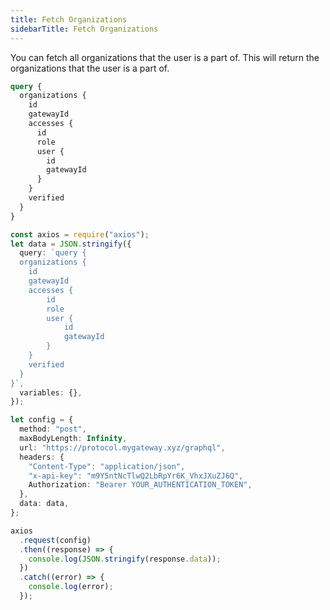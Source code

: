 ```yaml
---
title: Fetch Organizations
sidebarTitle: Fetch Organizations
---
```


You can fetch all organizations that the user is a part of. This will return the organizations that the user is a part of.

```graphql
query {
  organizations {
    id
    gatewayId
    accesses {
      id
      role
      user {
        id
        gatewayId
      }
    }
    verified
  }
}
```

<RequestExample>

```ts Node.js
const axios = require("axios");
let data = JSON.stringify({
  query: `query {
  organizations {
    id
    gatewayId
    accesses {
        id
        role
        user {
            id
            gatewayId
        }
    }
    verified
  }
}`,
  variables: {},
});

let config = {
  method: "post",
  maxBodyLength: Infinity,
  url: "https://protocol.mygateway.xyz/graphql",
  headers: {
    "Content-Type": "application/json",
    "x-api-key": "m9Y5ntNcTlwQ2LbRpYr6K_VhxJXuZJ6Q",
    Authorization: "Bearer YOUR_AUTHENTICATION_TOKEN",
  },
  data: data,
};

axios
  .request(config)
  .then((response) => {
    console.log(JSON.stringify(response.data));
  })
  .catch((error) => {
    console.log(error);
  });
```

</RequestExample>
